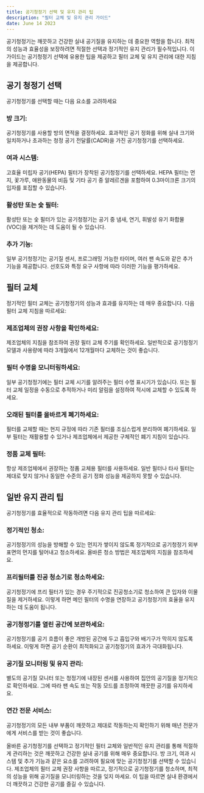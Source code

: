 ```yaml
---
title: 공기청정기 선택 및 유지 관리 팁
description: "필터 교체 및 유지 관리 가이드"
date: June 14 2023
---
```


공기청정기는 깨끗하고 건강한 실내 공기질을 유지하는 데 중요한 역할을 합니다. 최적의 성능과 효율성을 보장하려면 적절한 선택과 정기적인 유지 관리가 필수적입니다. 이 가이드는 공기청정기 선택에 유용한 팁을 제공하고 필터 교체 및 유지 관리에 대한 지침을 제공합니다.

## 공기 청정기 선택
공기청정기를 선택할 때는 다음 요소를 고려하세요

### 방 크기: 
공기청정기를 사용할 방의 면적을 결정하세요. 효과적인 공기 정화를 위해 실내 크기와 일치하거나 초과하는 청정 공기 전달률(CADR)을 가진 공기청정기를 선택하세요.

### 여과 시스템: 
고효율 미립자 공기(HEPA) 필터가 장착된 공기청정기를 선택하세요. HEPA 필터는 먼지, 꽃가루, 애완동물의 비듬 및 기타 공기 중 알레르겐을 포함하여 0.3마이크론 크기의 입자를 포집할 수 있습니다.

### 활성탄 또는 숯 필터: 
활성탄 또는 숯 필터가 있는 공기청정기는 공기 중 냄새, 연기, 휘발성 유기 화합물(VOC)을 제거하는 데 도움이 될 수 있습니다.

### 추가 기능: 
일부 공기청정기는 공기질 센서, 프로그래밍 가능한 타이머, 여러 팬 속도와 같은 추가 기능을 제공합니다. 선호도와 특정 요구 사항에 따라 이러한 기능을 평가하세요.

## 필터 교체
정기적인 필터 교체는 공기청정기의 성능과 효과를 유지하는 데 매우 중요합니다. 다음 필터 교체 지침을 따르세요:

###  제조업체의 권장 사항을 확인하세요:
제조업체의 지침을 참조하여 권장 필터 교체 주기를 확인하세요. 일반적으로 공기청정기 모델과 사용량에 따라 3개월에서 12개월마다 교체하는 것이 좋습니다.

### 필터 수명을 모니터링하세요: 
일부 공기청정기에는 필터 교체 시기를 알려주는 필터 수명 표시기가 있습니다. 또는 필터 교체 일정을 수동으로 추적하거나 미리 알림을 설정하여 적시에 교체할 수 있도록 하세요.

### 오래된 필터를 올바르게 폐기하세요: 
필터를 교체할 때는 현지 규정에 따라 기존 필터를 조심스럽게 분리하여 폐기하세요. 일부 필터는 재활용할 수 있거나 제조업체에서 제공한 구체적인 폐기 지침이 있습니다.

### 정품 교체 필터: 
항상 제조업체에서 권장하는 정품 교체용 필터를 사용하세요. 일반 필터나 타사 필터는 제대로 맞지 않거나 동일한 수준의 공기 정화 성능을 제공하지 못할 수 있습니다.

## 일반 유지 관리 팁
공기청정기를 효율적으로 작동하려면 다음 유지 관리 팁을 따르세요:

### 정기적인 청소:
 공기청정기의 성능을 방해할 수 있는 먼지가 쌓이지 않도록 정기적으로 공기청정기 외부 표면의 먼지를 털어내고 청소하세요. 올바른 청소 방법은 제조업체의 지침을 참조하세요.

### 프리필터를 진공 청소기로 청소하세요: 
공기청정기에 프리 필터가 있는 경우 주기적으로 진공청소기로 청소하여 큰 입자와 이물질을 제거하세요. 이렇게 하면 메인 필터의 수명을 연장하고 공기청정기의 효율을 유지하는 데 도움이 됩니다.

### 공기청정기를 열린 공간에 보관하세요: 
공기청정기를 공기 흐름이 좋은 개방된 공간에 두고 흡입구와 배기구가 막히지 않도록 하세요. 이렇게 하면 공기 순환이 최적화되고 공기청정기의 효과가 극대화됩니다.

### 공기질 모니터링 및 유지 관리: 
별도의 공기질 모니터 또는 청정기에 내장된 센서를 사용하여 집안의 공기질을 정기적으로 확인하세요. 그에 따라 팬 속도 또는 작동 모드를 조정하여 깨끗한 공기를 유지하세요.

### 연간 전문 서비스: 
공기청정기의 모든 내부 부품이 깨끗하고 제대로 작동하는지 확인하기 위해 매년 전문가에게 서비스를 받는 것이 좋습니다.

올바른 공기청정기를 선택하고 정기적인 필터 교체와 일반적인 유지 관리를 통해 적절하게 관리하는 것은 깨끗하고 건강한 실내 공기를 위해 매우 중요합니다. 방 크기, 여과 시스템 및 추가 기능과 같은 요소를 고려하여 필요에 맞는 공기청정기를 선택할 수 있습니다. 제조업체의 필터 교체 권장 사항을 따르고, 정기적으로 공기청정기를 청소하며, 최적의 성능을 위해 공기질을 모니터링하는 것을 잊지 마세요. 이 팁을 따르면 실내 환경에서 더 깨끗하고 건강한 공기를 즐길 수 있습니다.
